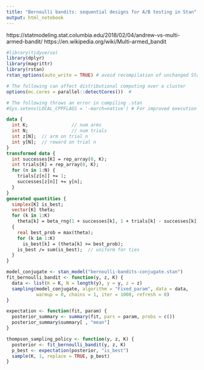 ```yaml
---
title: "Bernoulli bandits: sequential designs for A/B testing in Stan"
output: html_notebook
---
```


https://statmodeling.stat.columbia.edu/2018/02/04/andrew-vs-multi-armed-bandit/
https://en.wikipedia.org/wiki/Multi-armed_bandit

```r

#library(tidyverse)
library(dplyr)
library(magrittr)
library(rstan)
rstan_options(auto_write = TRUE) # avoid recompilation of unchanged Stan programs

# The following can affect distributional computing over a cluster
options(mc.cores = parallel::detectCores())  # 

# The following throws an error in compiling .stan
#Sys.setenv(LOCAL_CPPFLAGS = '-march=native') # For improved execution time but can throw errors for some CPUs

```


```stan

data {
  int K;                // num arms
  int N;                // num trials
  int z[N];  // arm on trial n
  int y[N];  // reward on trial n
}
transformed data {
  int successes[K] = rep_array(0, K);
  int trials[K] = rep_array(0, K);
  for (n in 1:N) {
    trials[z[n]] += 1;
    successes[z[n]] += y[n];
  }
}
generated quantities {
  simplex[K] is_best;
  vector[K] theta;
  for (k in 1:K)
    theta[k] = beta_rng(1 + successes[k], 1 + trials[k] - successes[k]);
  {
    real best_prob = max(theta);
    for (k in 1:K)
      is_best[k] = (theta[k] >= best_prob);
    is_best /= sum(is_best);  // uniform for ties
  }
}

```

```r

model_conjugate <- stan_model("bernoulli-bandits-conjugate.stan")
fit_bernoulli_bandit <- function(y, z, K) {
  data <- list(K = K, N = length(y), y = y, z = z)
  sampling(model_conjugate, algorithm = "Fixed_param", data = data, 
           warmup = 0, chains = 1, iter = 1000, refresh = 0)
}

expectation <- function(fit, param) {
  posterior_summary <- summary(fit, pars = param, probs = c())
  posterior_summary$summary[ , "mean"]
}

thompson_sampling_policy <- function(y, z, K) {
  posterior <- fit_bernoulli_bandit(y, z, K)
  p_best <- expectation(posterior, "is_best")
  sample(K, 1, replace = TRUE, p_best)
}

```


